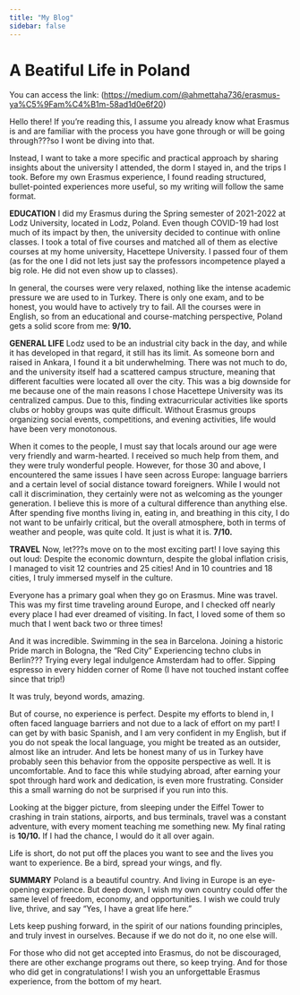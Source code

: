 ```yaml
---
title: "My Blog"
sidebar: false 
---
```


# A Beatiful Life in Poland

You can access the link:
(<https://medium.com/@ahmettaha736/erasmus-ya%C5%9Fam%C4%B1m-58ad1d0e6f20>)

Hello there! If you're reading this, I assume you already know what Erasmus is and are familiar with the process you have gone through or will be going through???so I wont be diving into that.

Instead, I want to take a more specific and practical approach by sharing insights about the university I attended, the dorm I stayed in, and the trips I took. Before my own Erasmus experience, I found reading structured, bullet-pointed experiences more useful, so my writing will follow the same format.

**EDUCATION**
I did my Erasmus during the Spring semester of 2021-2022 at Lodz University, located in Lodz, Poland. Even though COVID-19 had lost much of its impact by then, the university decided to continue with online classes. I took a total of five courses and matched all of them as elective courses at my home university, Hacettepe University. I passed four of them (as for the one I did not lets just say the professors incompetence played a big role. He did not even show up to classes).

In general, the courses were very relaxed, nothing like the intense academic pressure we are used to in Turkey. There is only one exam, and to be honest, you would have to actively try to fail. All the courses were in English, so from an educational and course-matching perspective, Poland gets a solid score from me: **9/10.**

**GENERAL LIFE**
Lodz used to be an industrial city back in the day, and while it has developed in that regard, it still has its limit. As someone born and raised in Ankara, I found it a bit underwhelming. There was not much to do, and the university itself had a scattered campus structure, meaning that different faculties were located all over the city. This was a big downside for me because one of the main reasons I chose Hacettepe University was its centralized campus. Due to this, finding extracurricular activities like sports clubs or hobby groups was quite difficult. Without Erasmus groups organizing social events, competitions, and evening activities, life would have been very monotonous.

When it comes to the people, I must say that locals around our age were very friendly and warm-hearted. I received so much help from them, and they were truly wonderful people. However, for those 30 and above, I encountered the same issues I have seen across Europe: language barriers and a certain level of social distance toward foreigners. While I would not call it discrimination, they certainly were not as welcoming as the younger generation. I believe this is more of a cultural difference than anything else. After spending five months living in, eating in, and breathing in this city, I do not want to be unfairly critical, but the overall atmosphere, both in terms of weather and people, was quite cold. It just is what it is. **7/10.**

**TRAVEL**
Now, let???s move on to the most exciting part! I love saying this out loud:
Despite the economic downturn, despite the global inflation crisis, I managed to visit 12 countries and 25 cities! And in 10 countries and 18 cities, I truly immersed myself in the culture.

Everyone has a primary goal when they go on Erasmus. Mine was travel. This was my first time traveling around Europe, and I checked off nearly every place I had ever dreamed of visiting. In fact, I loved some of them so much that I went back two or three times!

And it was incredible.
Swimming in the sea in Barcelona.
Joining a historic Pride march in Bologna, the "Red City"
Experiencing techno clubs in Berlin???
Trying every legal indulgence Amsterdam had to offer.
Sipping espresso in every hidden corner of Rome (I have not touched instant coffee since that trip!)

It was truly, beyond words, amazing.

But of course, no experience is perfect. Despite my efforts to blend in, I often faced language barriers and not due to a lack of effort on my part! I can get by with basic Spanish, and I am very confident in my English, but if you do not speak the local language, you might be treated as an outsider, almost like an intruder. And lets be honest many of us in Turkey have probably seen this behavior from the opposite perspective as well. It is uncomfortable. And to face this while studying abroad, after earning your spot through hard work and dedication, is even more frustrating. Consider this a small warning do not be surprised if you run into this.

Looking at the bigger picture, from sleeping under the Eiffel Tower to crashing in train stations, airports, and bus terminals, travel was a constant adventure, with every moment teaching me something new. My final rating is **10/10.**
If I had the chance, I would do it all over again.

Life is short, do not put off the places you want to see and the lives you want to experience. Be a bird, spread your wings, and fly.

**SUMMARY**
Poland is a beautiful country. And living in Europe is an eye-opening experience. But deep down, I wish my own country could offer the same level of freedom, economy, and opportunities. I wish we could truly live, thrive, and say "Yes, I have a great life here."

Lets keep pushing forward, in the spirit of our nations founding principles, and truly invest in ourselves. Because if we do not do it, no one else will.

For those who did not get accepted into Erasmus, do not be discouraged, there are other exchange programs out there, so keep trying.
And for those who did get in congratulations! I wish you an unforgettable Erasmus experience, from the bottom of my heart.
